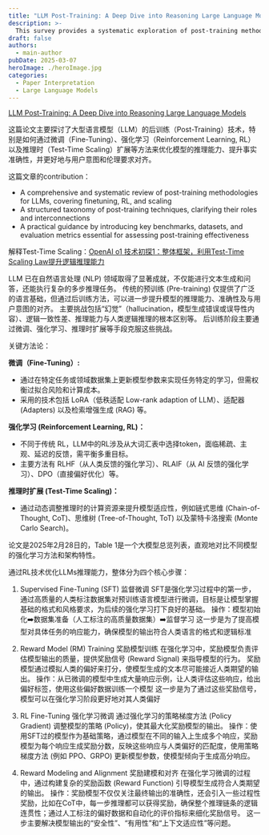 ```yaml
---
title: "LLM Post-Training: A Deep Dive into Reasoning Large Language Models"
description: >-
  This survey provides a systematic exploration of post-training methodologies, analyzing their role in refining LLMs beyond pretraining, addressing key challenges such as catastrophic forgetting, reward hacking, and inference-time trade-offs.
draft: false
authors:
  - main-author
pubDate: 2025-03-07
heroImage: ./heroImage.jpg
categories:
  - Paper Interpretation
  - Large Language Models
---
```


[LLM Post-Training: A Deep Dive into Reasoning Large Language Models](https://arxiv.org/pdf/2502.21321)

这篇论文主要探讨了大型语言模型（LLM）的后训练（Post-Training）技术，特别是如何通过微调（Fine-Tuning）、强化学习（Reinforcement Learning, RL）以及推理时（Test-Time Scaling）扩展等方法来优化模型的推理能力、提升事实准确性，并更好地与用户意图和伦理要求对齐。

这篇文章的contribution：
- A comprehensive and systematic review of post-training methodologies for LLMs, covering finetuning, RL, and scaling
- A structured taxonomy of post-training techniques, clarifying their roles and interconnections
- A practical guidance by introducing key benchmarks, datasets, and evaluation metrics essential for assessing post-training effectiveness

解释Test-Time Scaling：[OpenAI o1 技术初探1：整体框架，利用Test-Time Scaling Law提升逻辑推理能力](https://www.53ai.com/news/finetuning/2024101120345.html)

LLM 已在自然语言处理 (NLP) 领域取得了显著成就，不仅能进行文本生成和问答，还能执行复杂的多步推理任务。
传统的预训练 (Pre-training) 仅提供了广泛的语言基础，但通过后训练方法，可以进一步提升模型的推理能力、准确性及与用户意图的对齐。
主要挑战包括“幻觉”（hallucination，模型生成错误或误导性内容）、逻辑一致性差、推理能力与人类逻辑推理的根本区别等。
后训练阶段主要通过微调、强化学习、推理时扩展等手段克服这些挑战。

关键方法论：

**微调（Fine-Tuning）:**
- 通过在特定任务或领域数据集上更新模型参数来实现任务特定的学习，但需权衡过拟合风险和计算成本。
- 采用的技术包括 LoRA（低秩适配 Low-rank adaption of LLM）、适配器 (Adapters) 以及检索增强生成 (RAG) 等。

**强化学习 (Reinforcement Learning, RL)：**
- 不同于传统 RL，LLM中的RL涉及从大词汇表中选择token，面临稀疏、主观、延迟的反馈，需平衡多重目标。
- 主要方法有 RLHF（从人类反馈的强化学习）、RLAIF（从 AI 反馈的强化学习）、DPO（直接偏好优化）等。

**推理时扩展 (Test-Time Scaling)：**
- 通过动态调整推理时的计算资源来提升模型适应性，例如链式思维 (Chain-of-Thought, CoT)、思维树 (Tree-of-Thought, ToT) 以及蒙特卡洛搜索 (Monte Carlo Search)。

论文是2025年2月28日的，Table 1是一个大模型总览列表，直观地对比不同模型的强化学习方法和架构特性。

通过RL技术优化LLMs推理能力，整体分为四个核心步骤：
1. Supervised Fine-Tuning (SFT) 监督微调
SFT是强化学习过程中的第一步，通过高质量的人类标注数据集对预训练语言模型进行微调，目标是让模型掌握基础的格式和风格要求，为后续的强化学习打下良好的基础。
操作：模型初始化➡️数据集准备（人工标注的高质量数据集）➡️监督学习
这一步是为了提高模型对具体任务的响应能力，确保模型的输出符合人类语言的格式和逻辑标准

2. Reward Model (RM) Training 奖励模型训练
在强化学习中，奖励模型负责评估模型输出的质量，提供奖励信号 (Reward Signal) 来指导模型的行为。
奖励模型通过模拟人类的偏好来打分，使模型生成的文本尽可能接近人类期望的输出。
操作：从已微调的模型中生成大量响应示例，让人类评估这些响应，给出偏好标签，使用这些偏好数据训练一个模型
这一步是为了通过这些奖励信号，模型可以在强化学习阶段更好地对其人类偏好

3. RL Fine-Tuning 强化学习微调
通过强化学习的策略梯度方法 (Policy Gradient) 调整模型的策略 (Policy)，使其最大化奖励模型的输出。
操作：使用SFT过的模型作为基础策略，通过模型在不同的输入上生成多个响应，奖励模型为每个响应生成奖励分数，反映这些响应与人类偏好的匹配度，使用策略梯度方法 (例如 PPO、GRPO) 更新模型参数，使模型倾向于生成高分响应。

4.  Reward Modeling and Alignment 奖励建模和对齐
在强化学习微调的过程中，通过构建复杂的奖励函数 (Reward Function) 引导模型生成符合人类期望的输出。
操作：奖励模型不仅仅关注最终输出的准确性，还会引入一些过程性奖励，比如在CoT中，每一步推理都可以获得奖励，确保整个推理链条的逻辑连贯性；通过人工标注的偏好数据和自动化的评价指标来细化奖励信号。
这一步主要解决模型输出的“安全性”、“有用性”和“上下文适应性”等问题。
